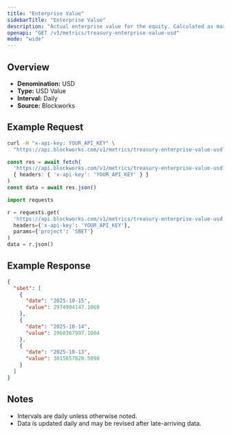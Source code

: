 ```yaml
---
title: "Enterprise Value"
sidebarTitle: "Enterprise Value"
description: "Actual enterprise value for the equity. Calculated as market cap - liabilities + assets"
openapi: "GET /v1/metrics/treasury-enterprise-value-usd"
mode: "wide"
---
```


## Overview

- **Denomination:** USD
- **Type:** USD Value
- **Interval:** Daily
- **Source:** Blockworks

## Example Request

<CodeGroup>

```bash cURL
curl -H "x-api-key: YOUR_API_KEY" \
  "https://api.blockworks.com/v1/metrics/treasury-enterprise-value-usd?project=SBET"
```

```typescript TypeScript
const res = await fetch(
  'https://api.blockworks.com/v1/metrics/treasury-enterprise-value-usd?project=SBET',
  { headers: { 'x-api-key': 'YOUR_API_KEY' } }
)
const data = await res.json()
```

```python Python
import requests

r = requests.get(
  'https://api.blockworks.com/v1/metrics/treasury-enterprise-value-usd',
  headers={'x-api-key': 'YOUR_API_KEY'},
  params={'project': 'SBET'}
)
data = r.json()
```

</CodeGroup>

## Example Response

```json
{
  "sbet": [
    {
      "date": "2025-10-15",
      "value": 2974904147.1068
    },
    {
      "date": "2025-10-14",
      "value": 2968367997.1004
    },
    {
      "date": "2025-10-13",
      "value": 3015657820.5098
    }
  ]
}
```

## Notes
- Intervals are daily unless otherwise noted.
- Data is updated daily and may be revised after late-arriving data.